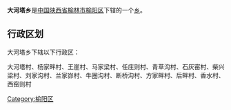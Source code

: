 {{中国乡级行政区
|行政区全称 = 大河塔乡
|景观照片文件名 = 
|景观照片描述 = 
|汉语拼音 =
|其他语言 = 
|其他语言名称 = 
|位置图文件名 = 
|位置图描述 = 
|自定义图片=
|上级行政区 = [[陕西省|陕西省]][[榆林市|榆林市]][[榆阳区|榆阳区]]
|行政区类别 = [[乡级行政区|乡]]
|行政区划代码 = 
|行政区划 = 
|村委会 = 
|居委会 = 
|建置时间 = 
|领导职位 = 
|领导名称 = 
|政府驻地 = 
|毗邻 = 
|地理坐标 = 
|总面积 = 
|总人口 = 
|户籍人口 = 
|户籍人口年份 = 
|常住人口 = 
|常住人口年份 = 
|人口密度 = 
|GDP = 
|邮政编码 = 
|电话区号 = 
|官方网站 = 
|网站名称 = 
}}
'''大河塔乡'''是[[中华人民共和国|中国]][[陕西省|陕西省]][[榆林市|榆林市]][[榆阳区|榆阳区]]下辖的一个[[乡级行政区|乡]]。

== 行政区划 ==
大河塔乡下辖以下行政区：

大河塔村、杨家畔村、王崖村、马家梁村、任庄则村、青草沟村、石灰窑村、柴兴梁村、刘家沟村、兰家峁村、牛圈沟村、断桥沟村、方家畔村、后畔村、香水村、西窑则村

{{陕西小作品}}
{{榆阳区行政区划}}

[[Category:榆阳区|Category:榆阳区]]